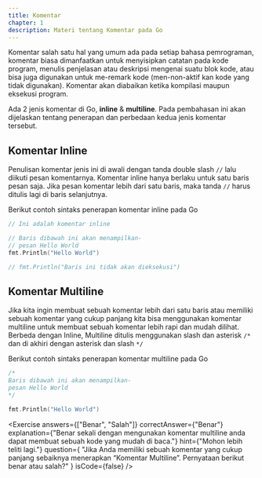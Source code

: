 ---
title: Komentar
chapter: 1
description: Materi tentang Komentar pada Go
---

Komentar salah satu hal yang umum ada pada setiap bahasa
pemrograman, komentar biasa dimanfaatkan untuk menyisipkan catatan
pada kode program, menulis penjelasan atau deskripsi mengenai suatu blok
kode, atau bisa juga digunakan untuk me-remark kode (men-non-aktif kan
kode yang tidak digunakan). Komentar akan diabaikan ketika kompilasi
maupun eksekusi program.

Ada 2 jenis komentar di Go, **inline** & **multiline**. Pada pembahasan ini akan
dijelaskan tentang penerapan dan perbedaan kedua jenis komentar
tersebut.

## Komentar Inline

Penulisan komentar jenis ini di awali dengan tanda double slash `//`
lalu diikuti pesan komentarnya. Komentar inline hanya berlaku
untuk satu baris pesan saja. Jika pesan komentar lebih dari satu
baris, maka tanda `//` harus ditulis lagi di baris selanjutnya.

Berikut contoh sintaks penerapan komentar inline pada Go

```go showLineNumbers {1,3-4,7}
// Ini adalah komentar inline

// Baris dibawah ini akan menampilkan-
// pesan Hello World
fmt.Println("Hello World")

// fmt.Println("Baris ini tidak akan dieksekusi")
```

## Komentar Multiline

Jika kita ingin membuat sebuah komentar lebih dari satu baris atau
memiliki sebuah komentar yang cukup panjang kita bisa
menggunakan komentar multiline untuk membuat sebuah
komentar lebih rapi dan mudah dilihat. Berbeda dengan Inline,
Multiline ditulis menggunakan slash dan asterisk `/*` dan di akhiri
dengan asterisk dan slash `*/`

Berikut contoh sintaks penerapan komentar multiline pada Go

```go showLineNumbers {1-4}
/*
Baris dibawah ini akan menampilkan-
pesan Hello World
*/

fmt.Println("Hello World")
```

<Exercise
  answers={["Benar", "Salah"]}
  correctAnswer={"Benar"}
  explanation={"Benar sekali dengan mengunakan komentar multiline anda dapat membuat sebuah kode yang mudah di baca."}
  hint={"Mohon lebih teliti lagi."}
  question={
    "Jika Anda memiliki sebuah komentar yang cukup panjang sebaiknya menerapkan “Komentar Multiline”. Pernyataan berikut benar atau salah?"
  }
  isCode={false}
/>

<Compiler src="https://goplay.tools/snippet/YRvbskFuexz" />
